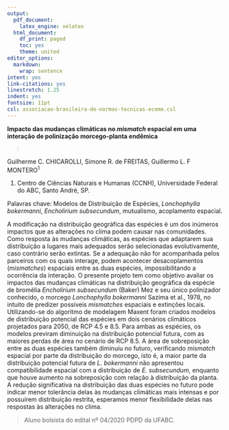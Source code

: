```yaml
---
output:
  pdf_document:
    latex_engine: xelatex
  html_document:
    df_print: paged
    toc: yes
    theme: united
editor_options:
  markdown:
    wrap: sentence
intent: yes
link-citations: yes
linestretch: 1.25
indent: yes
fontsize: 11pt
csl: associacao-brasileira-de-normas-tecnicas-eceme.csl
---
```



**Impacto das mudanças climáticas no *mismatch* espacial em uma interação de polinização morcego-planta endêmica**

>      


Guilherme C. CHICAROLLI, Simone R. de FREITAS, Guillermo L. F MONTERO^1^


1. Centro de Ciências Naturais e Humanas (CCNH), Universidade Federal do ABC, Santo André, SP.


Palavras chave: Modelos de Distribuição de Espécies, *Lonchophylla bokermanni*, *Encholirium subsecundum*, mutualismo, acoplamento espacial.


A modificação na distribuição geográfica das espécies é um dos inúmeros impactos que as alterações no clima podem causar nas comunidades. Como resposta às mudanças climáticas, as espécies que adaptarem sua distribuição a lugares mais adequados serão selecionadas evolutivamente, caso contrário serão extintas. Se a adequação não for acompanhada pelos parceiros com os quais interage, podem acontecer desacoplamentos (*mismatches*) espaciais entre as duas espécies, impossibilitando a ocorrência da interação. O presente projeto tem como objetivo avaliar os impactos das mudanças climáticas na distribuição geográfica da espécie de bromélia *Encholirium subsecundum* (Baker) Mez e seu único polinizador conhecido, o morcego *Lonchophylla bokermanni* Sazima et al., 1978, no intuito de predizer possíveis *mismatches* espaciais e extinções locais. Utilizando-se do algoritmo de modelagem Maxent foram criados modelos de distribuição potencial das espécies em dois cenários climáticos projetados para 2050, de RCP 4.5 e 8.5. Para ambas as espécies, os modelos previram diminuição na distribuição potencial futura, com as maiores perdas de área no cenário de RCP 8.5. A área de sobreposição entre as duas espécies também diminuiu no futuro, verificando *mismatch* espacial por parte da distribuição do morcego, isto é, a maior parte da distribuição potencial futura de *L. bokermanni* não apresentou compatibilidade espacial com a distribuição de *E. subsecundum*, enquanto que houve aumento na sobreposição com relação à distribuição da planta. A redução significativa na distribuição das duas espécies no futuro pode indicar menor tolerância delas às mudanças climáticas mais intensas e por possuírem distribuição restrita, esperamos menor flexibilidade delas nas respostas às alterações no clima.


> Aluno bolsista do edital nº 04/2020 PDPD da UFABC.